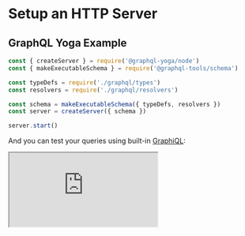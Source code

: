 # Setup an HTTP Server

## GraphQL Yoga Example

```js
const { createServer } = require('@graphql-yoga/node')
const { makeExecutableSchema } = require('@graphql-tools/schema')

const typeDefs = require('./graphql/types')
const resolvers = require('./graphql/resolvers')

const schema = makeExecutableSchema({ typeDefs, resolvers })
const server = createServer({ schema })

server.start()
```

And you can test your queries using built-in [GraphiQL](https://github.com/graphql/graphiql/tree/master/packages/graphiql):

<iframe
  src="https://codesandbox.io/s/github/dotansimha/graphql-yoga/tree/v3/examples/hello-world"
  className="!h-[600px]"
  title="Yoga Hello world example"
/>

## Adding Subscriptions Support

You can check GraphQL Yoga's [dedicated docs](https://graphql-yoga.com/docs/features/subscriptions#subscriptions) for more information about Subscriptions.
